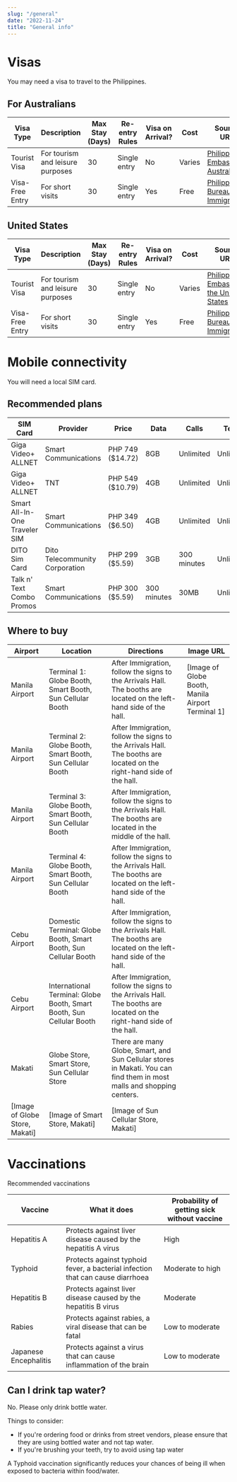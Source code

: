```yaml
---
slug: "/general"
date: "2022-11-24"
title: "General info"
---
```


# Visas

You may need a visa to travel to the Philippines. 

## For Australians

| Visa Type               | Description                      | Max Stay (Days) | Re-entry Rules | Visa on Arrival? | Cost  | Source URL                                                             |
|-------------------------|----------------------------------|-----------------|----------------|------------------|-------|------------------------------------------------------------------------|
| Tourist Visa            | For tourism and leisure purposes | 30              | Single entry   | No               | Varies| [Philippine Embassy in Australia](https://www.philembassy.org.au/)      |
| Visa-Free Entry         | For short visits                 | 30              | Single entry   | Yes              | Free  | [Philippine Bureau of Immigration](https://www.immigration.gov.ph/)     |

## United States 

| Visa Type               | Description                      | Max Stay (Days) | Re-entry Rules | Visa on Arrival? | Cost  | Source URL                                                             |
|-------------------------|----------------------------------|-----------------|----------------|------------------|-------|------------------------------------------------------------------------|
| Tourist Visa            | For tourism and leisure purposes | 30              | Single entry   | No               | Varies| [Philippine Embassy in the United States](https://www.philippineembassy-usa.org/) |
| Visa-Free Entry         | For short visits                 | 30              | Single entry   | Yes              | Free  | [Philippine Bureau of Immigration](https://www.immigration.gov.ph/)     |

# Mobile connectivity

You will need a local SIM card. 

## Recommended plans

| SIM Card | Provider | Price | Data | Calls | Texts | Validity |
|---|---|---|---|---|---|---|
| Giga Video+ ALLNET | Smart Communications | PHP 749 ($14.72) | 8GB | Unlimited | Unlimited | 30 days |
| Giga Video+ ALLNET | TNT | PHP 549 ($10.79) | 4GB | Unlimited | Unlimited | 30 days |
| Smart All-In-One Traveler SIM | Smart Communications | PHP 349 ($6.50) | 4GB | Unlimited | Unlimited | 7 days |
| DITO Sim Card | Dito Telecommunity Corporation | PHP 299 ($5.59) | 3GB | 300 minutes | Unlimited | 30 days |
| Talk n' Text Combo Promos | Smart Communications | PHP 300 ($5.59) | 300 minutes | 30MB | Unlimited | 30 days |

## Where to buy

| Airport | Location | Directions | Image URL |
|---|---|---|---|
| Manila Airport | Terminal 1: Globe Booth, Smart Booth, Sun Cellular Booth | After Immigration, follow the signs to the Arrivals Hall. The booths are located on the left-hand side of the hall. | [Image of Globe Booth, Manila Airport Terminal 1] |
| Manila Airport | Terminal 2: Globe Booth, Smart Booth, Sun Cellular Booth | After Immigration, follow the signs to the Arrivals Hall. The booths are located on the right-hand side of the hall. |
| Manila Airport | Terminal 3: Globe Booth, Smart Booth, Sun Cellular Booth | After Immigration, follow the signs to the Arrivals Hall. The booths are located in the middle of the hall. |
| Manila Airport | Terminal 4: Globe Booth, Smart Booth, Sun Cellular Booth | After Immigration, follow the signs to the Arrivals Hall. The booths are located on the left-hand side of the hall. |
| Cebu Airport | Domestic Terminal: Globe Booth, Smart Booth, Sun Cellular Booth | After Immigration, follow the signs to the Arrivals Hall. The booths are located on the left-hand side of the hall. |
| Cebu Airport | International Terminal: Globe Booth, Smart Booth, Sun Cellular Booth | After Immigration, follow the signs to the Arrivals Hall. The booths are located on the right-hand side of the hall. |
| Makati | Globe Store, Smart Store, Sun Cellular Store | There are many Globe, Smart, and Sun Cellular stores in Makati. You can find them in most malls and shopping centers. |
[Image of Globe Store, Makati] | [Image of Smart Store, Makati] | [Image of Sun Cellular Store, Makati] |


# Vaccinations

Recommended vaccinations

| Vaccine | What it does | Probability of getting sick without vaccine |
|---|---|---|
| Hepatitis A | Protects against liver disease caused by the hepatitis A virus | High |
| Typhoid | Protects against typhoid fever, a bacterial infection that can cause diarrhoea | Moderate to high |
| Hepatitis B | Protects against liver disease caused by the hepatitis B virus | Moderate |
| Rabies | Protects against rabies, a viral disease that can be fatal | Low to moderate |
| Japanese Encephalitis | Protects against a virus that can cause inflammation of the brain | Low to moderate |

## Can I drink tap water?

No. Please only drink bottle water. 

Things to consider: 

- If you're ordering food or drinks from street vendors, please ensure that they are using bottled water and not tap water. 
- If you're brushing your teeth, try to avoid using tap water

A Typhoid vaccination significantly reduces your chances of being ill when exposed to bacteria within food/water.
